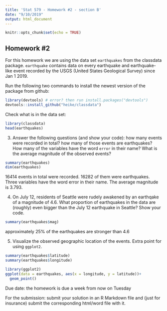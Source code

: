 ```yaml
---
title: 'Stat 579 - Homework #2 - section B'
date: "9/10/2019"
output: html_document
---
```

```r
knitr::opts_chunk$set(echo = TRUE)
```

## Homework #2

For this homework we are using the data set `earthquakes` from the classdata package. `earthquake` contains data on every earthquake and earthquake-like event recorded by the USGS (United States Geological Survey) since Jan 1 2019.


Run the following two commands to install the newest version of the package from github:

```r
library(devtools) # error? then run install.packages("devtools")
devtools::install_github("heike/classdata")
```

Check what is in the data set:
```r
library(classdata)
head(earthquakes)
```


3. Answer the following questions (and show your code): how many events were recorded in total? how many of those events are earthquakes? How many of the variables have the word `error` in their name? What is the average magnitude of the observed events?  
```r
summary(earthquakes)
dim(earthquakes)
```
16414 events in total were recorded. 16282 of them were earthquakes. Three variables have the word error in their name. The average magnitude is 3.793.



4. On July 12, residents of Seattle were rudely awakened by an earthqake of a magnitude of 4.6. What proportion of earthquakes in the data are (roughly) even bigger than the July 12 earthquake in Seattle? Show your code.

```r
summary(earthquakes$mag)

```
approximately 25% of the earthquakes are stronger than 4.6


5. Visualize the observed geographic location of the events. Extra point for using `ggplot2`.
```r
summary(earthquakes$latitude)
summary(earthquakes$longitude)

library(ggplot2)
ggplot(data = earthquakes, aes(x = longitude, y = latitude))+
  geom_point()
```

Due date: the homework is due a week from now on Tuesday 

For the submission: submit your solution in an R Markdown file and (just for insurance) submit the corresponding html/word file with it. 
